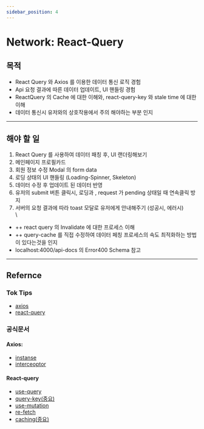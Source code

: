 ```yaml
---
sidebar_position: 4
---
```


# Network: React-Query

## **목적**

* React Query 와 Axios 를 이용한 데이터 통신 로직 경험
* Api 요청 결과에 따른 데이터 업데이트, UI 핸들링 경험
* ReactQuery 의 Cache 에 대한 이해와, react-query-key 와 stale time 에 대한 이해
* 데이터 통신시 유저와의 상호작용에서 주의 해야하는 부분 인지

***

## **해야 할 일**

1. React Query 를 사용하여 데이터 패칭 후, UI 랜더링해보기
2. 메인페이지 프로필카드
3. 회원 정보 수정 Modal 의 form data
4. 로딩 상태의 UI 핸들링 (Loading-Spinner, Skeleton)
5. 데이터 수정 후 업데이트 된 데이터 반영
6. 유저의 submit 버튼 클릭시, 로딩과 , request 가 pending 상태일 때 연속클릭 방지
7. 서버의 요청 결과에 따라 toast 모달로 유저에게 안내해주기 (성공시, 에러시)\
   \


* \++ react query 의 Invalidate 에 대한 프로세스 이해
* \++ query-cache 를 직접 수정하여 데이터 페칭 프로세스의 속도 최적화하는 방법이 있다는것을 인지
* localhost:4000/api-docs 의 Error400 Schema 참고

***

## Refernce

### Tok Tips

* [axios](https://toktokhan.gitbook.io/docs/basic-guides/network/axios)
* [react-query](https://toktokhan.gitbook.io/docs/basic-guides/network/react-query/why-react-query)

### 공식문서

#### Axios:

* [instanse](https://axios-http.com/kr/docs/instance)
* [interceoptor](https://axios-http.com/kr/docs/interceptors)

#### React-query

* [use-query](https://tanstack.com/query/v3/docs/react/guides/queries)
* [query-key(중요)](https://tanstack.com/query/v3/docs/react/guides/query-keys)
* [use-mutation](https://tanstack.com/query/v3/docs/react/guides/mutations)
* [re-fetch](https://tanstack.com/query/v3/docs/react/guides/query-invalidation)
* [caching(중요)](https://tanstack.com/query/v3/docs/react/guides/caching)
